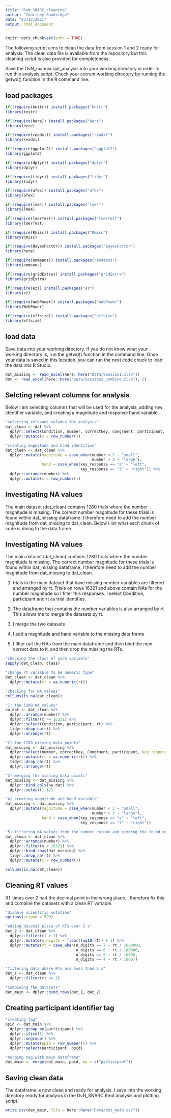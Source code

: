 ```yaml
---
title: "DvN_SNARC_cleaning"
author: "Courtney Goodridge"
date: "03/12/2021"
output: html_document
---
```


```r
knitr::opts_chunk$set(echo = TRUE)
```

The following script aims to clean the data from session 1 and 2 ready for analysis. The clean data file is available from the repository but this cleaning script is also provided for completeness.

Save the DvN_manuscript_analysis into your working directory in order to run this analysis script. Check your current working directory by running the getwd() function in the R command line.

## load packages

```r
if(!require(knitr)) install.packages("knitr")
library(knitr)

if(!require(here)) install.packages("here")
library(here)

if(!require(readxl)) install.packages("readxl")
library(readxl)

if(!require(ggplot2)) install.packages("ggplot2")
library(ggplot2)

if(!require(dplyr)) install.packages("dplyr")
library(dplyr)

if(!require(tidyr)) install.packages("tidyr")
library(tidyr)

if(!require(afex)) install.packages("afex")
library(afex)

if(!require(lme4)) install.packages("lme4")
library(lme4)

if(!require(lmerTest)) install.packages("lmerTest")
library(lmerTest)

if(!require(Rmisc)) install.packages("Rmisc")
library(Rmisc)

if(!require(BayesFactor)) install.packages("BayesFactor")
library(here)

if(!require(emmeans)) install.packages("emmeans")
library(emmeans)

if(!require(gridExtra)) install.packages("gridExtra")
library(gridExtra)

if(!require(ez)) install.packages("ez")
library(ez)

if(!require(WebPower)) install.packages("WebPower")
library(WebPower)

if(!require(effsize)) install.packages("effsize")
library(effsize)
```

## load data 

Save data into your working directory. If you do not know what your working directory is, run the getwd() function in the command line. Once your data is saved in this location, you can run the next code chuck to load the data into R Studio.

```r
dat_missing <- read_excel(here::here("Data/Session1.xlsx"))
dat <- read_excel(here::here("Data/Session2_combine.xlsx"), 2)
```

## Selcting relevant columns for analysis

Below I am selecting columns that will be used for the analysis, adding row identifier variable, and creating a magnitude and response hand variable

```r
"selecting relevant columns for analysis"
dat_clean <- dat %>%
  dplyr::select(Condition, number, correctkey, Congruent, participant, key_response = exp_number_key_resp.keys, correct = exp_number_key_resp.corr, rt = exp_number_key_resp.rt, exp_sess_trials.thisRepN,  exp_sess_trials.thisTrialN, exp_sess_trials.thisN, exp_sess_trials.thisIndex) %>%
  dplyr::mutate(x = row_number())

"creating magnitude and hand identifies"
dat_clean <- dat_clean %>%
  dplyr::mutate(magnitude = case_when(number < 3 ~ "small",
                                      number > 3 ~ "large"),
                hand = case_when(key_response == "a" ~ "left",
                                 key_response == "l" ~ "right")) %>%
  dplyr::arrange(number) %>%
  dplyr::mutate(x = row_number())
```

## Investigating NA values

The main dataset (dat_clean) contains 1280 trials where the number magnitude is missing. The correct number magnitude for these trials is found within dat_missing dataframe. I therefore need to add the number magnitude from dat_missing to dat_clean. Below I list what each chunk of code is doing to the data frame. 

## Investigating NA values

The main dataset (dat_clean) contains 1280 trials where the number magnitude is missing. The correct number magnitude for these trials is found within dat_missing dataframe. I therefore need to add the number magnitude from dat_missing to dat_clean.

1) trials in the main dataset that have missing number variables are filtered and arranged by rt. Trials on rows 16321 and above contain NAs for the number magnitude so I filter this responses. I select Condition, participant and rt as trial identifies. 

2) The dataframe that contains the number variables is also arranged by rt. This allows me to merge the datasets by rt.

3) I merge the two datasets 

4) I add a magnitude and hand variable to the missing data frame

5) I filter out the NAs from the main dataframe and then bind the new correct data to it, and then drop the missing the RTs. 

```r
"checking the class of each variable"
sapply(dat_clean, class)

"change rt variable to be numeric type"
dat_clean <- dat_clean %>%
  dplyr::mutate(rt = as.numeric(rt))

"checking for NA values"
colSums(is.na(dat_clean))

"1) the 1280 NA values"
na_dat <- dat_clean %>%
  dplyr::arrange(number) %>%
  dplyr::filter(x >= 16321) %>%
  dplyr::select(Condition, participant, rt) %>%
  tidyr::drop_na(rt) %>%
  dplyr::arrange(rt)

"2) the 1280 missing data points"
dat_missing <- dat_missing %>%
  dplyr::select(number, correctkey, Congruent, participant, key_response = exp_number_key_resp.keys, correct = exp_number_key_resp.corr, rt = exp_number_key_resp.rt, exp_sess_trials.thisRepN,  exp_sess_trials.thisTrialN, exp_sess_trials.thisN, exp_sess_trials.thisIndex) %>%
  dplyr::mutate(rt = as.numeric(rt)) %>%
  tidyr::drop_na(rt) %>%
  dplyr::arrange(rt)

"3) merging the missing data points"
dat_missing <- dat_missing %>%
  dplyr::bind_cols(na_dat) %>%
  dplyr::select(1:12)

"4) creating magnitude and hand variable"
dat_missing <- dat_missing %>%
  dplyr::mutate(magnitude = case_when(number < 3 ~ "small",
                                      number > 3 ~ "large"),
                hand = case_when(key_response == "a" ~ "left",
                                 key_response == "l" ~ "right"))

"5) filtering NA values from the number column and binding the found missing values"
dat_clean <- dat_clean %>%
  dplyr::arrange(number) %>%
  dplyr::filter(x < 16321) %>%
  dplyr::bind_rows(dat_missing) %>%
  tidyr::drop_na(rt) %>%
  dplyr::mutate(x = row_number())

colSums(is.na(dat_clean))
```

## Cleaning RT values

RT times over 2 had the decimal point in the wrong place. I therefore fix this and combine the datasets with a clean RT variable.

```r
"disable scientific notation"
options(scipen = 999)

"edting deicmal place of RTs over 2 s"
dat_2 <- dat_clean %>%
  dplyr::filter(rt > 2) %>%
  dplyr::mutate(n_digits = floor(log10(rt)) + 1) %>%
  dplyr::mutate(rt = case_when(n_digits == 7 ~ rt / 1000000,
                               n_digits == 6 ~ rt / 100000,
                               n_digits == 5 ~ rt / 10000,
                               n_digits == 4 ~ rt / 1000))

"filtering data where RTs are less than 2 s"
dat_1 <- dat_clean %>%
  dplyr::filter(rt <= 2)

"combining the datasets"
dat_main <- dplyr::bind_rows(dat_1, dat_2)
```

## Creating participant identifier tag

```r
"creating tag"
ppid <- dat_main %>%
  dplyr::group_by(participant) %>%
  dplyr::slice(1) %>%
  dplyr::ungroup() %>%
  dplyr::mutate(ppid = row_number()) %>%
  dplyr::select(participant, ppid)

"merging tag with main dataframe"
dat_main <- merge(dat_main, ppid, by = c("participant"))
```

## Saving clean data

The dataframe is now clean and ready for analysis. I save into the working directory ready for analysis in the DvN_SNARC.Rmd analysis and plotting script. 

```r
write.csv(dat_main, file = here::here("Data/dat_main.csv"))
```